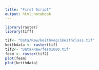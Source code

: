 ```yaml
---
title: "First Script"
output: html_notebook
---
```


```r
library(raster)
library(tiff)
```


```r
tif<- "Data/Raw/keithveg/1keithclass.tif"
keithdata <- raster(tif)
tif2<- "Data/Raw/fesm1000.tif"
fesm <- raster(tif2)
plot(fesm)
plot(keithdata)
```

```r

```

